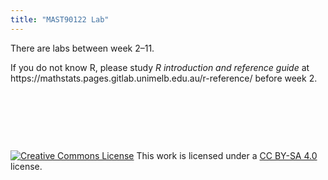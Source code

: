 ```yaml
---
title: "MAST90122 Lab"
---
```


There are labs between week 2--11. 

If you do not know R, please study *R introduction and reference guide* at https://mathstats.pages.gitlab.unimelb.edu.au/r-reference/ before week 2. 

<p>&nbsp;</p>


<p>&nbsp;</p>

<p>&nbsp;</p>


<a rel="license" href="http://creativecommons.org/licenses/by-sa/4.0/"><img alt="Creative Commons License" style="border-width:0" src="https://i.creativecommons.org/l/by-sa/4.0/88x31.png" /></a> This work is licensed under a <a rel="license" href="https://creativecommons.org/licenses/by-sa/4.0/">CC BY-SA 4.0</a> license. 





